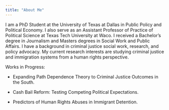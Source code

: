 ---
title: "About Me"
---

I am a PhD Student at the University of Texas at Dallas in Public Policy and Political Economy. I also serve as an Assistant Professor of Practice of Political Science at Texas Tech University at Waco. I received a Bachelor's degree in Journalism and Masters degrees in Social Work and Public Affairs. I have a background in criminal justice social work, research, and policy advocacy. My current research interests are studying criminal justice and immigration systems from a human rights perspective.

Works in Progress:

-   Expanding Path Dependence Theory to Criminal Justice Outcomes in the South.

-   Cash Bail Reform: Testing Competing Political Expectations.

-   Predictors of Human Rights Abuses in Immigrant Detention.


